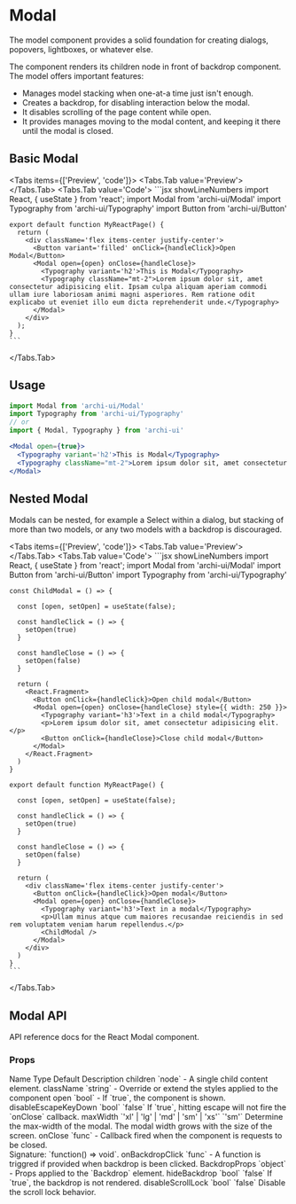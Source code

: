 
# Modal

The model component provides a solid foundation for creating dialogs, popovers, lightboxes, or whatever else.

The component renders its children node in front of backdrop component. The model offers important features:

- Manages model stacking when one-at-a time just isn't enough.
- Creates a backdrop, for disabling interaction below the modal.
- It disables scrolling of the page content while open.
- It provides manages moving to the modal content, and keeping it there until the modal is closed.

## Basic Modal
<Tabs items={['Preview', 'code']}>
  <Tabs.Tab value='Preview'>
    <BasicModal />
  </Tabs.Tab>
  <Tabs.Tab value='Code'>
    ```jsx showLineNumbers
    import React, { useState } from 'react';
    import Modal from 'archi-ui/Modal'
    import Typography from 'archi-ui/Typography'
    import Button from 'archi-ui/Button'

    export default function MyReactPage() {
      return (
        <div className='flex items-center justify-center'>
          <Button variant='filled' onClick={handleClick}>Open Modal</Button>
          <Modal open={open} onClose={handleClose}>
            <Typography variant='h2'>This is Modal</Typography>
            <Typography className="mt-2">Lorem ipsum dolor sit, amet consectetur adipisicing elit. Ipsam culpa aliquam aperiam commodi ullam iure laboriosam animi magni asperiores. Rem ratione odit explicabo ut eveniet illo eum dicta reprehenderit unde.</Typography>
          </Modal>
        </div>
      );
    }
    ```
  </Tabs.Tab>
</Tabs>

## Usage
```jsx
import Modal from 'archi-ui/Modal'
import Typography from 'archi-ui/Typography'
// or
import { Modal, Typography } from 'archi-ui'
```
```jsx
<Modal open={true}>
  <Typography variant='h2'>This is Modal</Typography>
  <Typography className="mt-2">Lorem ipsum dolor sit, amet consectetur adipisicing elit. Ipsam culpa aliquam aperiam commodi ullam iure laboriosam animi magni asperiores. Rem ratione odit explicabo ut eveniet illo eum dicta reprehenderit unde.</Typography>
</Modal>
```

## Nested Modal
Modals can be nested, for example a Select within a dialog, but stacking of more than two models, or any two models with a backdrop is discouraged.

<Tabs items={['Preview', 'code']}>
  <Tabs.Tab value='Preview'>
    <NestedModal />
  </Tabs.Tab>
  <Tabs.Tab value='Code'>
    ```jsx showLineNumbers
    import React, { useState } from 'react';
    import Modal from 'archi-ui/Modal'
    import Button from 'archi-ui/Button'
    import Typography from 'archi-ui/Typography'

    const ChildModal = () => {

      const [open, setOpen] = useState(false);

      const handleClick = () => {
        setOpen(true)
      }

      const handleClose = () => {
        setOpen(false)
      }

      return (
        <React.Fragment>
          <Button onClick={handleClick}>Open child modal</Button>
          <Modal open={open} onClose={handleClose} style={{ width: 250 }}>
            <Typography variant='h3'>Text in a child modal</Typography>
            <p>Lorem ipsum dolor sit, amet consectetur adipisicing elit.</p>
            <Button onClick={handleClose}>Close child modal</Button>
          </Modal>
        </React.Fragment>
      )
    }

    export default function MyReactPage() {

      const [open, setOpen] = useState(false);

      const handleClick = () => {
        setOpen(true)
      }

      const handleClose = () => {
        setOpen(false)
      }

      return (
        <div className='flex items-center justify-center'>
          <Button onClick={handleClick}>Open modal</Button>
          <Modal open={open} onClose={handleClose}>
            <Typography variant='h3'>Text in a modal</Typography>
            <p>Ullam minus atque cum maiores recusandae reiciendis in sed rem voluptatem veniam harum repellendus.</p>
            <ChildModal />
          </Modal>
        </div>
      )
    }
    ```
  </Tabs.Tab>
</Tabs>

## Modal API
API reference docs for the React Modal component.

### Props
<Table>
  <thead>
    <Table.Tr>
      <Table.Th>Name</Table.Th>
      <Table.Th>Type</Table.Th>
      <Table.Th>Default</Table.Th>
      <Table.Th>Description</Table.Th>
    </Table.Tr>
  </thead>
  <tbody>
    <Table.Tr>
      <Table.Td>children</Table.Td>
      <Table.Td>`node`</Table.Td>
      <Table.Td>-</Table.Td>
      <Table.Td>A single child content element.</Table.Td>
    </Table.Tr>
    <Table.Tr>
      <Table.Td>className</Table.Td>
      <Table.Td>`string`</Table.Td>
      <Table.Td>-</Table.Td>
      <Table.Td>Override or extend the styles applied to the component</Table.Td>
    </Table.Tr>
    <Table.Tr>
      <Table.Td>open</Table.Td>
      <Table.Td>`bool`</Table.Td>
      <Table.Td>-</Table.Td>
      <Table.Td>If `true`, the component is shown.</Table.Td>
    </Table.Tr>
    <Table.Tr>
      <Table.Td>disableEscapeKeyDown</Table.Td>
      <Table.Td>`bool`</Table.Td>
      <Table.Td>`false`</Table.Td>
      <Table.Td>If `true`, hitting escape will not fire the `onClose` callback.</Table.Td>
    </Table.Tr>
    <Table.Tr>
      <Table.Td>maxWidth</Table.Td>
      <Table.Td>`'xl' | 'lg' | 'md' | 'sm' | 'xs'`</Table.Td>
      <Table.Td>`'sm'`</Table.Td>
      <Table.Td>Determine the max-width of the modal. The modal width grows with the size of the screen.</Table.Td>
    </Table.Tr>
    <Table.Tr>
      <Table.Td>onClose</Table.Td>
      <Table.Td>`func`</Table.Td>
      <Table.Td>-</Table.Td>
      <Table.Td>Callback fired when the component is requests to be closed. <br /> Signature: `function() => void`.</Table.Td>
    </Table.Tr>
    <Table.Tr>
      <Table.Td>onBackdropClick</Table.Td>
      <Table.Td>`func`</Table.Td>
      <Table.Td>-</Table.Td>
      <Table.Td>A function is triggred if provided when backdrop is been clicked.</Table.Td>
    </Table.Tr>
    <Table.Tr>
      <Table.Td>BackdropProps</Table.Td>
      <Table.Td>`object`</Table.Td>
      <Table.Td>-</Table.Td>
      <Table.Td>Props applied to the `Backdrop` element.</Table.Td>
    </Table.Tr>
    <Table.Tr>
      <Table.Td>hideBackdrop</Table.Td>
      <Table.Td>`bool`</Table.Td>
      <Table.Td>`false`</Table.Td>
      <Table.Td>If `true`, the backdrop is not rendered.</Table.Td>
    </Table.Tr>
    <Table.Tr>
      <Table.Td>disableScrollLock</Table.Td>
      <Table.Td>`bool`</Table.Td>
      <Table.Td>`false`</Table.Td>
      <Table.Td>Disable the scroll lock behavior.</Table.Td>
    </Table.Tr>
  </tbody>
</Table>